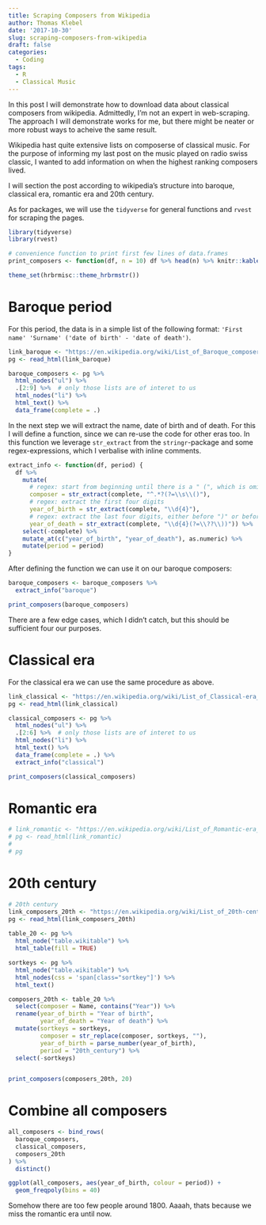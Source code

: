 ```yaml
---
title: Scraping Composers from Wikipedia
author: Thomas Klebel
date: '2017-10-30'
slug: scraping-composers-from-wikipedia
draft: false
categories:
  - Coding
tags:
  - R
  - Classical Music
---
```


In this post I will demonstrate how to download data about classical composers 
from wikipedia. Admittedly, I'm not an expert in web-scraping. The approach I
will demonstrate works for me, but there might be neater or more robust ways
to acheive the same result.

Wikipedia hast quite extensive lists on composerse of classical music. For the
purpose of informing my last post on the music played on radio swiss classic,
I wanted to add information on when the highest ranking composers lived.

I will section the post according to wikipedia's structure into baroque, 
classical era, romantic era and 20th century.

As for packages, we will use the `tidyverse` for general functions and `rvest`
for scraping the pages.

```r
library(tidyverse)
library(rvest)

# convenience function to print first few lines of data.frames
print_composers <- function(df, n = 10) df %>% head(n) %>% knitr::kable()

theme_set(hrbrmisc::theme_hrbrmstr())
```


# Baroque period
For this period, the data is in a simple list of the following format:
`'First name' 'Surname' ('date of birth' - 'date of death')`. 

```r
link_baroque <- "https://en.wikipedia.org/wiki/List_of_Baroque_composers"
pg <- read_html(link_baroque)

baroque_composers <- pg %>% 
  html_nodes("ul") %>%  
  .[2:9] %>%  # only those lists are of interet to us
  html_nodes("li") %>% 
  html_text() %>% 
  data_frame(complete = .)
```

In the next step we will extract the name, date of birth and of death. For this
I will define a function, since we can re-use the code for other eras too. In
this function we leverage `str_extract` from the `stringr`-package and some
regex-expressions, which I verbalise with inline comments.

```r
extract_info <- function(df, period) {
  df %>% 
    mutate(
      # regex: start from beginning until there is a " (", which is omitted
      composer = str_extract(complete, "^.*?(?=\\s\\()"), 
      # regex: extract the first four digits
      year_of_birth = str_extract(complete, "\\d{4}"),
      # regex: extract the last four digits, either before ")" or before "?)"
      year_of_death = str_extract(complete, "\\d{4}(?=\\??\\))")) %>% 
    select(-complete) %>% 
    mutate_at(c("year_of_birth", "year_of_death"), as.numeric) %>% 
    mutate(period = period)
}
```


After defining the function we can use it on our baroque composers: 

```r
baroque_composers <- baroque_composers %>% 
  extract_info("baroque")

print_composers(baroque_composers)
```

There are a few edge cases, which I didn't catch, but this should be sufficient
four our purposes.


# Classical era
For the classical era we can use the same procedure as above.

```r
link_classical <- "https://en.wikipedia.org/wiki/List_of_Classical-era_composers"
pg <- read_html(link_classical)

classical_composers <- pg %>% 
  html_nodes("ul") %>%  
  .[2:6] %>%  # only those lists are of interet to us
  html_nodes("li") %>% 
  html_text() %>% 
  data_frame(complete = .) %>% 
  extract_info("classical")

print_composers(classical_composers)
```


# Romantic era
```r
# link_romantic <- "https://en.wikipedia.org/wiki/List_of_Romantic-era_composers"
# pg <- read_html(link_romantic)
# 
# pg

```

# 20th century

```r
# 20th century
link_composers_20th <- "https://en.wikipedia.org/wiki/List_of_20th-century_classical_composers"
pg <- read_html(link_composers_20th)
  
table_20 <- pg %>% 
  html_node("table.wikitable") %>%
  html_table(fill = TRUE)

sortkeys <- pg %>% 
  html_node("table.wikitable") %>%
  html_nodes(css = 'span[class="sortkey"]') %>% 
  html_text()

composers_20th <- table_20 %>% 
  select(composer = Name, contains("Year")) %>% 
  rename(year_of_birth = "Year of birth", 
         year_of_death = "Year of death") %>% 
  mutate(sortkeys = sortkeys,
         composer = str_replace(composer, sortkeys, ""),
         year_of_birth = parse_number(year_of_birth),
         period = "20th_century") %>% 
  select(-sortkeys)


print_composers(composers_20th, 20)
```


# Combine all composers
```r
all_composers <- bind_rows(
  baroque_composers,
  classical_composers,
  composers_20th
) %>% 
  distinct()
```



```r
ggplot(all_composers, aes(year_of_birth, colour = period)) +
  geom_freqpoly(bins = 40)
```

Somehow there are too few people around 1800. Aaaah, thats because we miss the 
romantic era until now.

